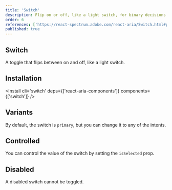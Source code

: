 ```yaml
---
title: 'Switch'
description: Flip on or off, like a light switch, for binary decisions that need a simple tap to toggle states.
order: 6
references: ['https://react-spectrum.adobe.com/react-aria/Switch.html#props']
published: true
---
```


## Switch

A toggle that flips between on and off, like a light switch.

<How toUse='forms/switch-demo' />

## Installation

<Install cli='switch' deps={['react-aria-components']} components={['switch']} />

## Variants

By default, the switch is `primary`, but you can change it to any of the intents.

<How toUse='forms/switch-variant-demo' />

## Controlled
You can control the value of the switch by setting the `isSelected` prop.
<How toUse="forms/switch-controlled-demo" />

## Disabled

A disabled switch cannot be toggled.

<How toUse='forms/switch-disabled-demo' disabled />
